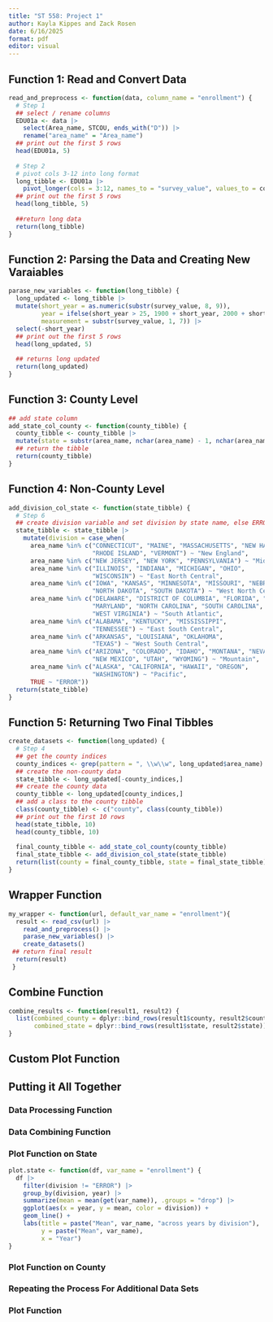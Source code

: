 ---
title: "ST 558: Project 1"
author: Kayla Kippes and Zack Rosen
date: 6/16/2025
format: pdf
editor: visual
---

## Function 1: Read and Convert Data

```{r}
read_and_preprocess <- function(data, column_name = "enrollment") {
  # Step 1
  ## select / rename columns
  EDU01a <- data |>
    select(Area_name, STCOU, ends_with("D")) |>
    rename("area_name" = "Area_name")
  ## print out the first 5 rows
  head(EDU01a, 5)
  
  # Step 2
  # pivot cols 3-12 into long format
  long_tibble <- EDU01a |>
    pivot_longer(cols = 3:12, names_to = "survey_value", values_to = column_name)
  ## print out the first 5 rows
  head(long_tibble, 5)
  
  ##return long data
  return(long_tibble)
}
```

## Function 2: Parsing the Data and Creating New Varaiables

```{r}
parase_new_variables <- function(long_tibble) {
  long_updated <- long_tibble |> 
  mutate(short_year = as.numeric(substr(survey_value, 8, 9)), 
         year = ifelse(short_year > 25, 1900 + short_year, 2000 + short_year),
         measurement = substr(survey_value, 1, 7)) |>
  select(-short_year)
  ## print out the first 5 rows
  head(long_updated, 5)
  
  ## returns long updated
  return(long_updated)
}
```

## Function 3: County Level

```{r}
## add state column
add_state_col_county <- function(county_tibble) {
  county_tibble <- county_tibble |>
  mutate(state = substr(area_name, nchar(area_name) - 1, nchar(area_name)))
  ## return the tibble
  return(county_tibble)
}
```


## Function 4: Non-County Level

```{r}
add_division_col_state <- function(state_tibble) {
  # Step 6
  ## create division variable and set division by state name, else ERROR
  state_tibble <- state_tibble |>
    mutate(division = case_when(
      area_name %in% c("CONNECTICUT", "MAINE", "MASSACHUSETTS", "NEW HAMPSHIRE", 
                       "RHODE ISLAND", "VERMONT") ~ "New England",
      area_name %in% c("NEW JERSEY", "NEW YORK", "PENNSYLVANIA") ~ "Mid-Atlantic",
      area_name %in% c("ILLINOIS", "INDIANA", "MICHIGAN", "OHIO", 
                       "WISCONSIN") ~ "East North Central",
      area_name %in% c("IOWA", "KANSAS", "MINNESOTA", "MISSOURI", "NEBRASKA", 
                       "NORTH DAKOTA", "SOUTH DAKOTA") ~ "West North Central",
      area_name %in% c("DELAWARE", "DISTRICT OF COLUMBIA", "FLORIDA", "GEORGIA", 
                       "MARYLAND", "NORTH CAROLINA", "SOUTH CAROLINA", "VIRGINIA", 
                       "WEST VIRGINIA") ~ "South Atlantic",
      area_name %in% c("ALABAMA", "KENTUCKY", "MISSISSIPPI", 
                       "TENNESSEE") ~ "East South Central",
      area_name %in% c("ARKANSAS", "LOUISIANA", "OKLAHOMA", 
                       "TEXAS") ~ "West South Central",
      area_name %in% c("ARIZONA", "COLORADO", "IDAHO", "MONTANA", "NEVADA", 
                       "NEW MEXICO", "UTAH", "WYOMING") ~ "Mountain",
      area_name %in% c("ALASKA", "CALIFORNIA", "HAWAII", "OREGON", 
                       "WASHINGTON") ~ "Pacific",
      TRUE ~ "ERROR"))
  return(state_tibble)
}
```

## Function 5: Returning Two Final Tibbles

```{r}
create_datasets <- function(long_updated) {
  # Step 4
  ## get the county indices
  county_indices <- grep(pattern = ", \\w\\w", long_updated$area_name)
  ## create the non-county data
  state_tibble <- long_updated[-county_indices,]
  ## create the county data
  county_tibble <- long_updated[county_indices,]
  ## add a class to the county tibble
  class(county_tibble) <- c("county", class(county_tibble))
  ## print out the first 10 rows
  head(state_tibble, 10)
  head(county_tibble, 10)
  
  final_county_tibble <- add_state_col_county(county_tibble)
  final_state_tibble <- add_division_col_state(state_tibble)
  return(list(county = final_county_tibble, state = final_state_tibble))
}
```

## Wrapper Function

```{r}
my_wrapper <- function(url, default_var_name = "enrollment"){
  result <- read_csv(url) |>
    read_and_preprocess() |>
    parase_new_variables() |>
    create_datasets()
 ## return final result
  return(result)
 }
```

## Combine Function

```{r}
combine_results <- function(result1, result2) {
  list(combined_county = dplyr::bind_rows(result1$county, result2$county),
       combined_state = dplyr::bind_rows(result1$state, result2$state))
}
```

## Custom Plot Function

## Putting it All Together

### Data Processing Function

### Data Combining Function

### Plot Function on State
```{r}
plot.state <- function(df, var_name = "enrollment") {
  df |>
    filter(division != "ERROR") |>
    group_by(division, year) |>
    summarize(mean = mean(get(var_name)), .groups = "drop") |>
    ggplot(aes(x = year, y = mean, color = division)) +
    geom_line() +
    labs(title = paste("Mean", var_name, "across years by division"),
         y = paste("Mean", var_name),
         x = "Year")
}
```

### Plot Function on County

### Repeating the Process For Additional Data Sets

### Plot Function